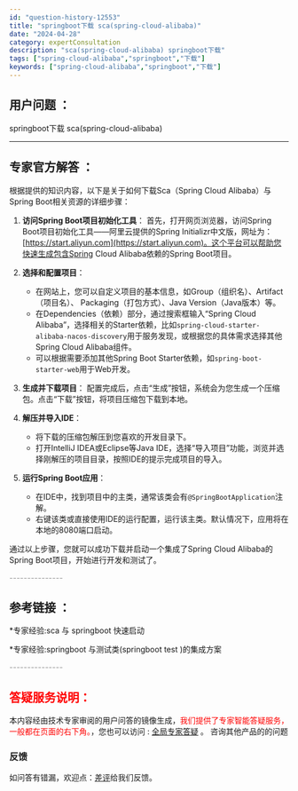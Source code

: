 ```yaml
---
id: "question-history-12553"
title: "springboot下载 sca(spring-cloud-alibaba)"
date: "2024-04-28"
category: expertConsultation
description: "sca(spring-cloud-alibaba) springboot下载"
tags: ["spring-cloud-alibaba","springboot","下载"]
keywords: ["spring-cloud-alibaba","springboot","下载"]
---
```


## 用户问题 ： 
 springboot下载 sca(spring-cloud-alibaba) 

---------------
## 专家官方解答 ：

根据提供的知识内容，以下是关于如何下载Sca（Spring Cloud Alibaba）与Spring Boot相关资源的详细步骤：

1. **访问Spring Boot项目初始化工具**：
   首先，打开网页浏览器，访问Spring Boot项目初始化工具——阿里云提供的Spring Initializr中文版，网址为：[https://start.aliyun.com](https://start.aliyun.com)。这个平台可以帮助您快速生成包含Spring Cloud Alibaba依赖的Spring Boot项目。

2. **选择和配置项目**：
   - 在网站上，您可以自定义项目的基本信息，如Group（组织名）、Artifact（项目名）、 Packaging（打包方式）、Java Version（Java版本）等。
   - 在Dependencies（依赖）部分，通过搜索框输入“Spring Cloud Alibaba”，选择相关的Starter依赖，比如`spring-cloud-starter-alibaba-nacos-discovery`用于服务发现，或根据您的具体需求选择其他Spring Cloud Alibaba组件。
   - 可以根据需要添加其他Spring Boot Starter依赖，如`spring-boot-starter-web`用于Web开发。

3. **生成并下载项目**：
   配置完成后，点击“生成”按钮，系统会为您生成一个压缩包。点击“下载”按钮，将项目压缩包下载到本地。

4. **解压并导入IDE**：
   - 将下载的压缩包解压到您喜欢的开发目录下。
   - 打开IntelliJ IDEA或Eclipse等Java IDE，选择“导入项目”功能，浏览并选择刚解压的项目目录，按照IDE的提示完成项目的导入。

5. **运行Spring Boot应用**：
   - 在IDE中，找到项目中的主类，通常该类会有`@SpringBootApplication`注解。
   - 右键该类或直接使用IDE的运行配置，运行该主类。默认情况下，应用将在本地的8080端口启动。

通过以上步骤，您就可以成功下载并启动一个集成了Spring Cloud Alibaba的Spring Boot项目，开始进行开发和测试了。


<font color="#949494">---------------</font> 


## 参考链接 ：

*专家经验:sca 与 springboot 快速启动 
 
 *专家经验:springboot 与测试类(springboot test )的集成方案 


 <font color="#949494">---------------</font> 
 


## <font color="#FF0000">答疑服务说明：</font> 

本内容经由技术专家审阅的用户问答的镜像生成，<font color="#FF0000">我们提供了专家智能答疑服务，一般都在页面的右下角。</font>，您也可以访问 : [全局专家答疑](https://opensource.alibaba.com/chatBot) 。 咨询其他产品的的问题

### 反馈
如问答有错漏，欢迎点：[差评](https://ai.nacos.io/user/feedbackByEnhancerGradePOJOID?enhancerGradePOJOId=12646)给我们反馈。

